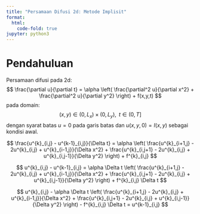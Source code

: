 ```yaml
---
title: "Persamaan Difusi 2d: Metode Implisit"
format:
  html:
    code-fold: true
jupyter: python3
---
```


# Pendahuluan

Persamaan difusi pada 2d:
$$
\frac{\partial u}{\partial t} = \alpha \left(
\frac{\partial^2 u}{\partial x^2} + \frac{\partial^2 u}{\partial y^2}
\right) + f(x,y,t)
$$
pada domain:
$$
(x,y) \in (0,L_x) \times (0,L_y), \,\,\, t \in (0,T]
$$
dengan syarat batas $u = 0$ pada garis batas dan
$u(x,y,0) = I(x,y)$ sebagai kondisi awal.


$$
\frac{u^{k}_{i,j} - u^{k-1}_{i,j}}{\Delta t} = 
\alpha \left(
\frac{u^{k}_{i+1,j} - 2u^{k}_{i,j} + u^{k}_{i-1,j}}{\Delta x^2} +
\frac{u^{k}_{i,j+1} - 2u^{k}_{i,j} + u^{k}_{i,j-1}}{\Delta y^2}
\right) + f^{k}_{i,j}
$$

$$
u^{k}_{i,j} - u^{k-1}_{i,j} = 
\alpha \Delta t \left(
\frac{u^{k}_{i+1,j} - 2u^{k}_{i,j} + u^{k}_{i-1,j}}{\Delta x^2} +
\frac{u^{k}_{i,j+1} - 2u^{k}_{i,j} + u^{k}_{i,j-1}}{\Delta y^2}
\right) + f^{k}_{i,j} \Delta t
$$


$$
u^{k}_{i,j} - \alpha \Delta t \left(
\frac{u^{k}_{i+1,j} - 2u^{k}_{i,j} + u^{k}_{i-1,j}}{\Delta x^2} +
\frac{u^{k}_{i,j+1} - 2u^{k}_{i,j} + u^{k}_{i,j-1}}{\Delta y^2}
\right) - f^{k}_{i,j} \Delta t = u^{k-1}_{i,j} 
$$